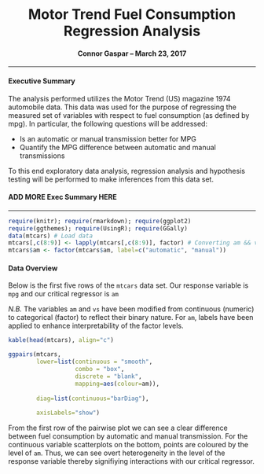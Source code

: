 <h1> <center> Motor Trend Fuel Consumption Regression Analysis </center> </h1>
<h4> <center> Connor Gaspar -- March 23, 2017 </center> </h4>
***

<b><h4> Executive Summary </h4></b>
The analysis performed utilizes the Motor Trend (US) magazine 1974 automobile data. This data was used for the purpose of regressing the measured set of variables with respect to fuel consumption (as defined by mpg). In particular, the following questions will be addressed:

* Is an automatic or manual transmission better for MPG
* Quantify the MPG difference between automatic and manual transmissions

To this end exploratory data analysis, regression analysis and hypothesis testing will be performed to make inferences from this data set. 

#### ADD MORE Exec Summary HERE ####
***

```r
require(knitr); require(rmarkdown); require(ggplot2)
require(ggthemes); require(UsingR); require(GGally)
data(mtcars) # Load data
mtcars[,c(8:9)] <- lapply(mtcars[,c(8:9)], factor) # Converting am && vs to factor type
mtcars$am <- factor(mtcars$am, label=c("automatic", "manual"))
```

<b><h4> Data Overview </h4></b>

Below is the first five rows of the `mtcars` data set. Our response variable is `mpg` and our critical regressor is `am`

*N.B.* The variables `am` and `vs`  have been modified from continuous (numeric) to categorical (factor) to reflect their binary nature. For `am`, labels have been applied to enhance interpretability of the factor levels.


```r
kable(head(mtcars), align="c")
```



```r
ggpairs(mtcars,
        lower=list(continuous = "smooth",
                   combo = "box",
                   discrete = "blank",
                   mapping=aes(colour=am)),
        
        diag=list(continuous="barDiag"),
        
        axisLabels="show")
```

From the first row of the pairwise plot we can see a clear difference between fuel consumption by automatic and manual transmission. For the continuous variable scatterplots on the bottom, points are coloured by the level of `am`. Thus, we can see overt heterogeneity in the level of the response variable thereby signifiying interactions with our critical regressor. 

